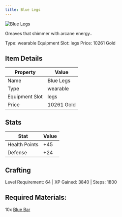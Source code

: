 ```yaml
---
title: Blue Legs
---
```


<div className="flex items-start gap-6 mb-8">
  <div className="flex-shrink-0">
    <img src="/assets/resources/smithing/blue_legs.png" alt="Blue Legs" className="w-24 h-24 border rounded-lg" />
  </div>
  <div className="flex-1">
    <div className="space-y-2">
      <p className="text-lg text-muted-foreground">Greaves that shimmer with arcane energy..</p>
      <div className="flex flex-wrap gap-4 text-sm">
        <span className="px-2 py-1 bg-green-100 dark:bg-green-900 rounded-md">
          Type: wearable
        </span>
        <span className="px-2 py-1 bg-purple-100 dark:bg-purple-900 rounded-md">
          Equipment Slot: legs
        </span>
        <span className="px-2 py-1 bg-yellow-100 dark:bg-yellow-900 rounded-md">
          Price: 10261 Gold
        </span>
      </div>
    </div>
  </div>
</div>

## Item Details
| Property | Value |
|----------|-------|
| Name | Blue Legs |
| Type | wearable |
| Equipment Slot | legs |
| Price | 10261 Gold |

## Stats
| Stat | Value |
|------|-------|
| Health Points | +45 |
| Defense | +24 |

## Crafting
Level Requirement: 64 | XP Gained: 3840 | Steps: 1800

## Required Materials:
10x [Blue Bar](/docs/resources/individual/blue_bar)

